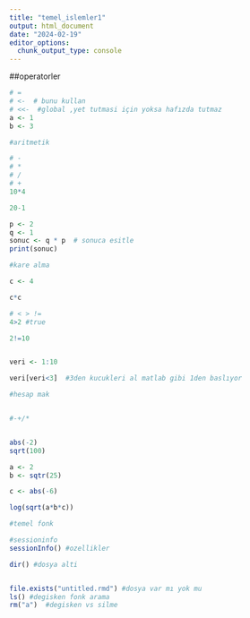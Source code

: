 ```yaml
---
title: "temel_islemler1"
output: html_document
date: "2024-02-19"
editor_options: 
  chunk_output_type: console
---
```



##operatorler


```r
# =
# <-  # bunu kullan
# <<-  #global ,yet tutmasi için yoksa hafızda tutmaz
a <- 1
b <- 3

```


```r
#aritmetik

# -
# * 
# /
# + 
10*4

20-1


```
```r
p <- 2
q <- 1
sonuc <- q * p  # sonuca esitle
print(sonuc)

```


```r
#kare alma

c <- 4

c*c
```


```r
# < > !=
4>2 #true

2!=10



```



```r
veri <- 1:10

veri[veri<3]  #3den kucukleri al matlab gibi 1den baslıyor

```

```r
#hesap mak


#-+/*


abs(-2)
sqrt(100)

a <- 2
b <- sqtr(25)

c <- abs(-6)

log(sqrt(a*b*c))
```

```r
#temel fonk

#sessioninfo 
sessionInfo() #ozellikler

dir() #dosya alti 


file.exists("untitled.rmd") #dosya var mı yok mu 
ls() #degisken fonk arama
rm("a")  #degisken vs silme
```


